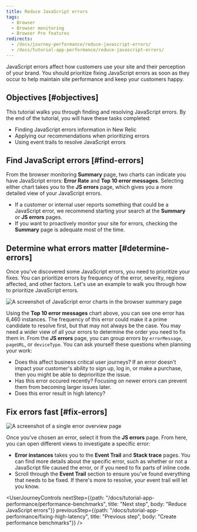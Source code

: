 ```yaml
---
title: Reduce JavaScript errors
tags:
  - Browser
  - Browser monitoring
  - Browser Pro features
redirects:
  - /docs/journey-performance/reduce-javascript-errors/
  - /docs/tutorial-app-performance/reduce-javascript-errors/
---
```




JavaScript errors affect how customers use your site and their perception of your brand. You should prioritize fixing JavaScript errors as soon as they occur to help maintain site performance and keep your customers happy. 

## Objectives [#objectives]

This tutorial walks you through finding and resolving JavaScript errors. By the end of the tutorial, you will have these tasks completed:

* Finding JavaScript errors information in New Relic
* Applying our recommendations when prioritizing errors
* Using event trails to resolve JavaScript errors

## Find JavaScript errors [#find-errors] 

From the browser monitoring **Summary** page, two charts can indicate you have JavaScript errors: **Error Rate** and **Top 10 error messages**. Selecting either chart takes you to the **JS errors** page, which gives you a more detailed view of your  JavaScript errors. 

* If a customer or internal user reports something that could be a JavaScript error, we recommend starting your search at the **Summary** or **JS errors** pages. 
* If you want to proactively monitor your site for errors, checking the **Summary** page is adequate most of the time. 

## Determine what errors matter [#determine-errors]

Once you've discovered some JavaScript errors, you need to prioritize your fixes. You can prioritize errors by frequency of the error, severity, regions affected, and other factors. Let's use an example to walk you through how to prioritize JavaScript errors. 

<img
    title="JS error charts"
    alt="A screenshot of JavaScript error charts in the browser summary page"
    src={browserJsErrorCharts}
/>

Using the **Top 10 error messages** chart above, you can see one error has 6,460 instances. The frequency of this error could make it a prime candidate to resolve first, but that may not always be the case. You may need a wider view of all your errors to determine the order you need to fix them in. From the **JS errors** page, you can group errors by `errorMessage`, `pageURL`, or `deviceType`. You can ask yourself these questions when planning your work:

* Does this affect business critical user journeys? If an error doesn't impact your customer's ability to sign up, log in, or make a purchase, then you might be able to deprioritize the issue. 
* Has this error occured recently? Focusing on newer errors can prevent them from becoming larger issues later.
* Does this error result in high latency? 

## Fix errors fast [#fix-errors]

<img
    title="JS error overview"
    alt="A screenshot of a single error overview page"
    src={browserSingleErrorOverview}
/>

Once you've chosen an error, select it from the **JS errors** page. From here, you can open different views to investigate a specific error: 

* **Error instances** takes you to the **Event Trail** and **Stack trace** pages. You can find more details about the specific error, such as whether or not a JavaScript file caused the error, or if you need to fix parts of inline code. 
* Scroll through the **Event Trail** section to ensure you've found everything that needs to be fixed. If there's more to resolve, your event trail will let you know.

<UserJourneyControls
    nextStep={{path: "/docs/tutorial-app-performance/performance-benchmarks", title: "Next step", body: "Reduce JavaScript errors"}}
    previousStep={{path: "/docs/tutorial-app-performance/fixing-high-latency", title: "Previous step", body: "Create performance benchmarks"}}
/>
